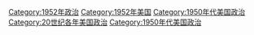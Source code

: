 [[Category:1952年政治|Category:1952年政治]]
[[Category:1952年美国|Category:1952年美国]]
[[Category:1950年代美国政治|Category:1950年代美国政治]]
[[Category:20世纪各年美国政治|Category:20世纪各年美国政治]]
[[Category:1950年代美国政治|Category:1950年代美国政治]]
